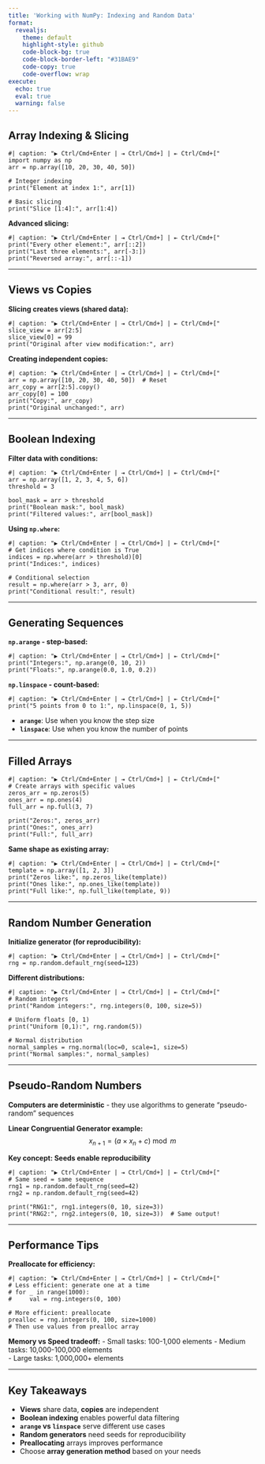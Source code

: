 ```yaml
---
title: 'Working with NumPy: Indexing and Random Data'
format: 
  revealjs:
    theme: default
    highlight-style: github
    code-block-bg: true
    code-block-border-left: "#31BAE9"
    code-copy: true
    code-overflow: wrap
execute:
  echo: true
  eval: true
  warning: false
---
```


## Array Indexing & Slicing

```pyodide
#| caption: "▶ Ctrl/Cmd+Enter | ⇥ Ctrl/Cmd+] | ⇤ Ctrl/Cmd+["
import numpy as np
arr = np.array([10, 20, 30, 40, 50])

# Integer indexing
print("Element at index 1:", arr[1])

# Basic slicing
print("Slice [1:4]:", arr[1:4])
```

**Advanced slicing:**
```pyodide
#| caption: "▶ Ctrl/Cmd+Enter | ⇥ Ctrl/Cmd+] | ⇤ Ctrl/Cmd+["
print("Every other element:", arr[::2])
print("Last three elements:", arr[-3:])
print("Reversed array:", arr[::-1])
```

---

## Views vs Copies

**Slicing creates views (shared data):**
```pyodide
#| caption: "▶ Ctrl/Cmd+Enter | ⇥ Ctrl/Cmd+] | ⇤ Ctrl/Cmd+["
slice_view = arr[2:5]
slice_view[0] = 99
print("Original after view modification:", arr)
```

**Creating independent copies:**
```pyodide
#| caption: "▶ Ctrl/Cmd+Enter | ⇥ Ctrl/Cmd+] | ⇤ Ctrl/Cmd+["
arr = np.array([10, 20, 30, 40, 50])  # Reset
arr_copy = arr[2:5].copy()
arr_copy[0] = 100
print("Copy:", arr_copy)
print("Original unchanged:", arr)
```

---

## Boolean Indexing

**Filter data with conditions:**
```pyodide
#| caption: "▶ Ctrl/Cmd+Enter | ⇥ Ctrl/Cmd+] | ⇤ Ctrl/Cmd+["
arr = np.array([1, 2, 3, 4, 5, 6])
threshold = 3

bool_mask = arr > threshold
print("Boolean mask:", bool_mask)
print("Filtered values:", arr[bool_mask])
```

**Using `np.where`:**
```pyodide
#| caption: "▶ Ctrl/Cmd+Enter | ⇥ Ctrl/Cmd+] | ⇤ Ctrl/Cmd+["
# Get indices where condition is True
indices = np.where(arr > threshold)[0]
print("Indices:", indices)

# Conditional selection
result = np.where(arr > 3, arr, 0)
print("Conditional result:", result)
```

---

## Generating Sequences

**`np.arange` - step-based:**
```pyodide
#| caption: "▶ Ctrl/Cmd+Enter | ⇥ Ctrl/Cmd+] | ⇤ Ctrl/Cmd+["
print("Integers:", np.arange(0, 10, 2))
print("Floats:", np.arange(0.0, 1.0, 0.2))
```

**`np.linspace` - count-based:**
```pyodide
#| caption: "▶ Ctrl/Cmd+Enter | ⇥ Ctrl/Cmd+] | ⇤ Ctrl/Cmd+["
print("5 points from 0 to 1:", np.linspace(0, 1, 5))
```

- **`arange`**: Use when you know the step size
- **`linspace`**: Use when you know the number of points

---

## Filled Arrays

```pyodide
#| caption: "▶ Ctrl/Cmd+Enter | ⇥ Ctrl/Cmd+] | ⇤ Ctrl/Cmd+["
# Create arrays with specific values
zeros_arr = np.zeros(5)
ones_arr = np.ones(4)
full_arr = np.full(3, 7)

print("Zeros:", zeros_arr)
print("Ones:", ones_arr)
print("Full:", full_arr)
```

**Same shape as existing array:**
```pyodide
#| caption: "▶ Ctrl/Cmd+Enter | ⇥ Ctrl/Cmd+] | ⇤ Ctrl/Cmd+["
template = np.array([1, 2, 3])
print("Zeros like:", np.zeros_like(template))
print("Ones like:", np.ones_like(template))
print("Full like:", np.full_like(template, 9))
```

---

## Random Number Generation

**Initialize generator (for reproducibility):**
```pyodide
#| caption: "▶ Ctrl/Cmd+Enter | ⇥ Ctrl/Cmd+] | ⇤ Ctrl/Cmd+["
rng = np.random.default_rng(seed=123)
```

**Different distributions:**
```pyodide
#| caption: "▶ Ctrl/Cmd+Enter | ⇥ Ctrl/Cmd+] | ⇤ Ctrl/Cmd+["
# Random integers
print("Random integers:", rng.integers(0, 100, size=5))

# Uniform floats [0, 1)
print("Uniform [0,1):", rng.random(5))

# Normal distribution
normal_samples = rng.normal(loc=0, scale=1, size=5)
print("Normal samples:", normal_samples)
```

---

## Pseudo-Random Numbers

**Computers are deterministic** - they use algorithms to generate "pseudo-random" sequences

**Linear Congruential Generator example:**
$$x_{n+1} = (a \times x_n + c) \bmod m$$

**Key concept: Seeds enable reproducibility**
```pyodide
#| caption: "▶ Ctrl/Cmd+Enter | ⇥ Ctrl/Cmd+] | ⇤ Ctrl/Cmd+["
# Same seed = same sequence
rng1 = np.random.default_rng(seed=42)
rng2 = np.random.default_rng(seed=42)

print("RNG1:", rng1.integers(0, 10, size=3))
print("RNG2:", rng2.integers(0, 10, size=3))  # Same output!
```

---

## Performance Tips

**Preallocate for efficiency:**
```pyodide
#| caption: "▶ Ctrl/Cmd+Enter | ⇥ Ctrl/Cmd+] | ⇤ Ctrl/Cmd+["
# Less efficient: generate one at a time
# for _ in range(1000):
#     val = rng.integers(0, 100)

# More efficient: preallocate
prealloc = rng.integers(0, 100, size=1000)
# Then use values from prealloc array
```

**Memory vs Speed tradeoff:**
- Small tasks: 100-1,000 elements
- Medium tasks: 10,000-100,000 elements  
- Large tasks: 1,000,000+ elements

---

## Key Takeaways

- **Views** share data, **copies** are independent
- **Boolean indexing** enables powerful data filtering
- **`arange` vs `linspace`** serve different use cases
- **Random generators** need seeds for reproducibility
- **Preallocating** arrays improves performance
- Choose **array generation method** based on your needs
